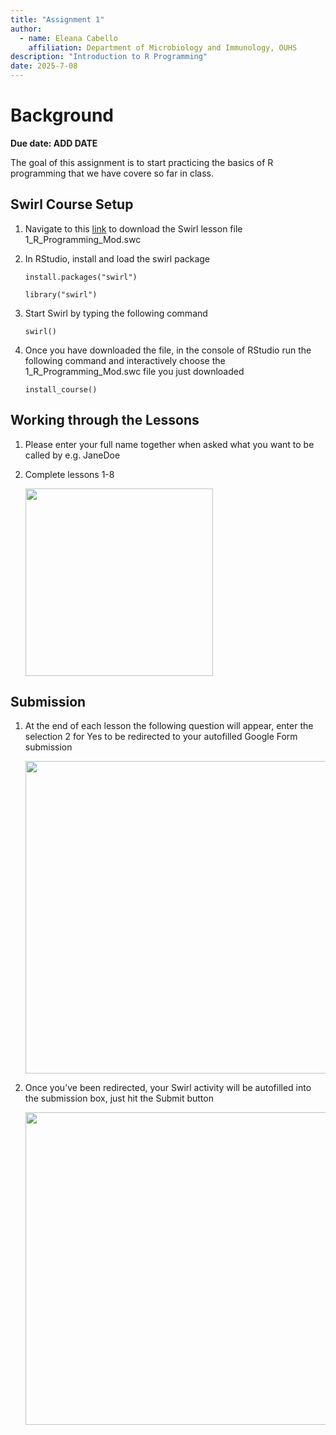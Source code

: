 ```yaml
---
title: "Assignment 1"
author: 
  - name: Eleana Cabello
    affiliation: Department of Microbiology and Immunology, OUHS
description: "Introduction to R Programming"
date: 2025-7-08
---
```


# Background

**Due date: ADD DATE**

The goal of this assignment is to start practicing the basics of R programming that we have covere so far in class. 

## Swirl Course Setup

1. Navigate to this [link](https://github.com/lindsaynhayes/introR2025/tree/main/swirl) to download the Swirl lesson file 1_R_Programming_Mod.swc

2.  In RStudio, install and load the swirl package

    `install.packages("swirl")`

    `library("swirl")`

3. Start Swirl by typing the following command

    `swirl()`


4. Once you have downloaded the file, in the console of RStudio run the following command and interactively choose the 1_R_Programming_Mod.swc file you just downloaded

    `install_course()`

## Working through the Lessons 

1. Please enter your full name together when asked what you want to be called by e.g. JaneDoe

2. Complete lessons 1-8

    ![](../images/L02/index_L02/list_of_swirl_lessons.png){width=300}

## Submission

1. At the end of each lesson the following question will appear, enter the selection 2 for Yes to be redirected to your autofilled Google Form submission

    ![](../images/L02/index_L02/google_form_redirect.png){width=500}
    
2. Once you've been redirected, your Swirl activity will be autofilled into the submission box, just hit the Submit button

    ![](../images/L02/index_L02/google_form_submission.png){width=500}

